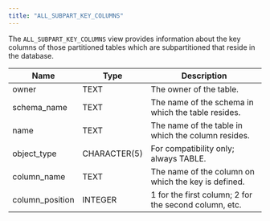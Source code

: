 ```yaml
---
title: "ALL_SUBPART_KEY_COLUMNS"
---
```


<div id="all_subpart_key_columns" class="registered_link"></div>

The `ALL_SUBPART_KEY_COLUMNS` view provides information about the key columns of those partitioned tables which are subpartitioned that reside in the database.

| Name            | Type         | Description                                           |
| --------------- | ------------ | ----------------------------------------------------- |
| owner           | TEXT         | The owner of the table.                               |
| schema_name     | TEXT         | The name of the schema in which the table resides.    |
| name            | TEXT         | The name of the table in which the column resides.    |
| object_type     | CHARACTER(5) | For compatibility only; always TABLE.                 |
| column_name     | TEXT         | The name of the column on which the key is defined.   |
| column_position | INTEGER      | 1 for the first column; 2 for the second column, etc. |
